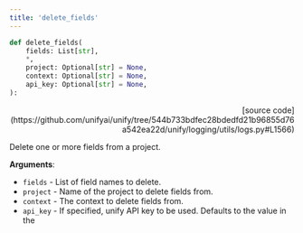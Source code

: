 ```yaml
---
title: 'delete_fields'
---
```


```python
def delete_fields(
    fields: List[str],
    *,
    project: Optional[str] = None,
    context: Optional[str] = None,
    api_key: Optional[str] = None,
):
```

<p align="right">[source code](https://github.com/unifyai/unify/tree/544b733bdfec28bdedfd21b96855d76a542ea22d/unify/logging/utils/logs.py#L1566)</p>

Delete one or more fields from a project.

**Arguments**:

- `fields` - List of field names to delete.
- `project` - Name of the project to delete fields from.
- `context` - The context to delete fields from.
- `api_key` - If specified, unify API key to be used. Defaults to the value in the